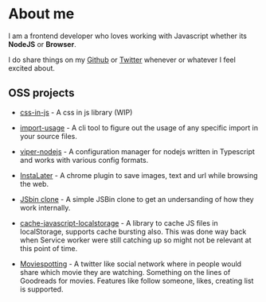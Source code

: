 # About me

I am a frontend developer who loves working with Javascript whether its **NodeJS** or **Browser**.

I do share things on my [Github](https://github.com/swapnilmishra) or [Twitter](https://twitter.com/swapnil_mishra) whenever or whatever I feel excited about.

## OSS projects

* [css-in-js](https://github.com/swapnilmishra/css-in-js) - A css in js library (WIP)

* [import-usage](https://github.com/swapnilmishra/import-usage) - A cli tool to figure out the usage of any specific import in your source files.

* [viper-nodejs](https://github.com/swapnilmishra/viper-node) - A configuration manager for nodejs written in Typescript and works with various config formats.

* [InstaLater](https://github.com/swapnilmishra/InstaLater) - A chrome plugin to save images, text and url while browsing the web.

* [JSbin clone](https://github.com/swapnilmishra/jsbin-jsbin-clone) - A simple JSBin clone to get an undersanding of how they work internally.

* [cache-javascript-localstorage](https://github.com/swapnilmishra/cache-javascript-localstorage) - A library to cache JS files in localStorage, supports cache bursting also. This was done way back when Service worker were still catching up so might not be relevant at this point of time.

* [Moviespotting](https://github.com/swapnilmishra/moviespotting) - A twitter like social network where in people would share which movie they are watching. Something on the lines of Goodreads for movies. Features like follow someone, likes, creating list is supported.